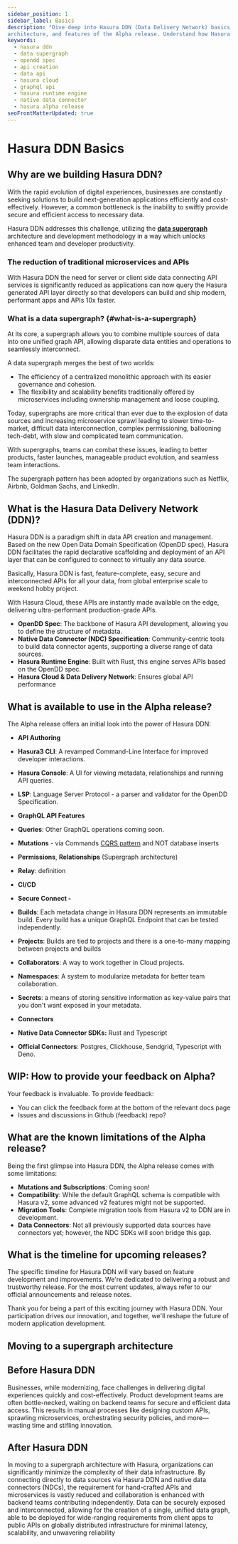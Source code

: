 ```yaml
---
sidebar_position: 1
sidebar_label: Basics
description: "Dive deep into Hasura DDN (Data Delivery Network) basics, exploring its significance, the supergraph
architecture, and features of the Alpha release. Understand how Hasura DDN is revolutionizing data API creation and management."
keywords:
  - hasura ddn
  - data supergraph
  - opendd spec
  - api creation
  - data api
  - hasura cloud
  - graphql api
  - hasura runtime engine
  - native data connector
  - hasura alpha release
seoFrontMatterUpdated: true
---
```



# Hasura DDN Basics

## Why are we building Hasura DDN?

With the rapid evolution of digital experiences, businesses are constantly seeking solutions to build next-generation
applications efficiently and cost-effectively. However, a common bottleneck is the inability to swiftly provide secure
and efficient access to necessary data.

Hasura DDN addresses this challenge, utilizing the **[data supergraph](#what-is-a-supergraph)** architecture and
development methodology in a way which unlocks enhanced team and developer productivity.

### The reduction of traditional microservices and APIs

With Hasura DDN the need for server or client side data connecting API services is significantly reduced as
applications can now query the Hasura generated API layer directly so that developers can build and ship modern,
performant apps and APIs 10x faster.

### What is a data supergraph? {#what-is-a-supergraph}

At its core, a supergraph allows you to combine multiple sources of data into one unified graph API, allowing disparate
data entities and operations to seamlessly interconnect.

A data supergraph merges the best of two worlds:

- The efficiency of a centralized monolithic approach with its easier governance and cohesion.
- The flexibility and scalability benefits traditionally offered by microservices including ownership management and
  loose coupling.

Today, supergraphs are more critical than ever due to the explosion of data sources and increasing microservice sprawl
leading to slower time-to-market, difficult data interconnection, complex permissioning, ballooning tech-debt, with
slow and complicated team communication.

With supergraphs, teams can combat these issues, leading to better products, faster launches, manageable product
evolution, and seamless team interactions.

The supergraph pattern has been adopted by organizations such as Netflix, Airbnb, Goldman Sachs, and LinkedIn.


## What is the Hasura Data Delivery Network (DDN)?

Hasura DDN is a paradigm shift in data API creation and management. Based on the new Open Data Domain Specification
(OpenDD spec), Hasura DDN facilitates the rapid declarative scaffolding and deployment of an API layer that can be
configured to connect to virtually any data source.

Basically, Hasura DDN is fast, feature-complete, easy, secure and interconnected APIs for all your data, from global
enterprise scale to weekend hobby project.

With Hasura Cloud, these APIs are instantly made available on the edge, delivering ultra-performant production-grade
APIs.

- **OpenDD Spec**: The backbone of Hasura API development, allowing you to define the structure of metadata.
- **Native Data Connector (NDC) Specification**: Community-centric tools to build data connector agents, supporting a
  diverse range of data sources.
- **Hasura Runtime Engine**: Built with Rust, this engine serves APIs based on the OpenDD spec.
- **Hasura Cloud & Data Delivery Network**: Ensures global API performance


## What is available to use in the Alpha release?

The Alpha release offers an initial look into the power of Hasura DDN:

- **API Authoring**

- **Hasura3 CLI**: A revamped Command-Line Interface for improved developer interactions.
- **Hasura Console**: A UI for viewing metadata, relationships and running API queries. 
- **LSP**: Language Server Protocol - a parser and validator for the OpenDD Specification.

- **GraphQL API Features**

- **Queries**: Other GraphQL operations coming soon.
- **Mutations** - via Commands [CQRS pattern](https://learn.microsoft.com/en-us/azure/architecture/patterns/cqrs) and
  NOT database inserts
- **Permissions**, **Relationships** (Supergraph architecture)
- **Relay**: definition

- **CI/CD**

- **Secure Connect -**
- **Builds**: Each metadata change in Hasura DDN represents an immutable build. Every build has a unique GraphQL
  Endpoint that can be tested independently.
- **Projects**: Builds are tied to projects and there is a one-to-many mapping between projects and builds
- **Collaborators**: A way to work together in Cloud projects.
- **Namespaces**: A system to modularize metadata for better team collaboration.
- **Secrets**: a means of storing sensitive information as key-value pairs that you don't want exposed in your metadata.

- **Connectors**

- **Native Data Connector SDKs:** Rust and Typescript
- **Official Connectors**: Postgres, Clickhouse, Sendgrid, Typescript with Deno.


## WIP: How to provide your feedback on Alpha?

Your feedback is invaluable. To provide feedback:

- You can click the feedback form at the bottom of the relevant docs page
- Issues and discussions in Github (feedback) repo?


## What are the known limitations of the Alpha release?

Being the first glimpse into Hasura DDN, the Alpha release comes with some limitations:

- **Mutations and Subscriptions**: Coming soon!
- **Compatibility**: While the default GraphQL schema is compatible with Hasura v2, some advanced v2 features might not
  be supported.
- **Migration Tools**: Complete migration tools from Hasura v2 to DDN are in development.
- **Data Connectors**: Not all previously supported data sources have connectors yet; however, the NDC SDKs will soon
  bridge this gap.


## What is the timeline for upcoming releases?

The specific timeline for Hasura DDN will vary based on feature development and improvements. We're dedicated to
delivering a robust and trustworthy release. For the most current updates, always refer to our official announcements
and release notes.

Thank you for being a part of this exciting journey with Hasura DDN. Your participation drives our innovation, and
together, we'll reshape the future of modern application development.


## Moving to a supergraph architecture

<Tabs>
<TabItem value="before" label="Before Hasura DDN">

## Before Hasura DDN

Businesses, while modernizing, face challenges in delivering digital experiences quickly and cost-effectively.
Product development teams are often bottle-necked, waiting on backend teams for secure and efficient data access. This
results in manual processes like designing custom APIs, sprawling microservices, orchestrating security policies, and
more—wasting time and stifling innovation.

<Thumbnail src='/img/basics/hasura-ddn-basics-before-diagram.png' alt='Hasura DDN basics before diagram' width='600px'/>
</TabItem>
<TabItem value="after" label="After Hasura DDN">

## After Hasura DDN

In moving to a supergraph architecture with Hasura, organizations can significantly minimize the complexity of their
data infrastructure. By connecting directly to data sources via Hasura DDN and native data connectors (NDCs), the
requirement for hand-crafted APIs and microservices is vastly reduced and collaboration is enhanced with backend teams
contributing independently. Data can be securely exposed and interconnected, allowing for the creation of a single,
unified data graph, able to be deployed for wide-ranging requirements from client apps to public APIs on globally
distributed infrastructure for minimal latency, scalability, and unwavering reliability

<Thumbnail src='/img/basics/hasura-ddn-basics-after-diagram.png' alt='Hasura DDN basics after diagram' width='600px'/>
</TabItem>
</Tabs>



